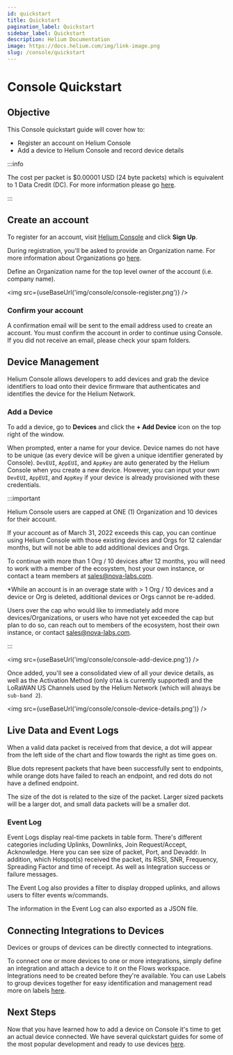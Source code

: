 ```yaml
---
id: quickstart
title: Quickstart
pagination_label: Quickstart
sidebar_label: Quickstart
description: Helium Documentation
image: https://docs.helium.com/img/link-image.png
slug: /console/quickstart
---
```


# Console Quickstart


<LegacyContentBanner />

## Objective

This Console quickstart guide will cover how to:

- Register an account on Helium Console
- Add a device to Helium Console and record device details

:::info

The cost per packet is $0.00001 USD \(24 byte packets\) which is equivalent to 1 Data Credit \(DC\).
For more information please go [here](/tokens/data-credit).

:::

## Create an account

To register for an account, visit [Helium Console](https://console.helium.com) and click **Sign
Up**.

During registration, you'll be asked to provide an Organization name. For more information about
Organizations go [here](/console/users#organizations).

Define an Organization name for the top level owner of the account \(i.e. company name\).

<img src={useBaseUrl('img/console/console-register.png')} />

### Confirm your account

A confirmation email will be sent to the email address used to create an account. You must confirm
the account in order to continue using Console. If you did not receive an email, please check your
spam folders.

## Device Management

Helium Console allows developers to add devices and grab the device identifiers to load onto their
device firmware that authenticates and identifies the device for the Helium Network.

### Add a Device

To add a device, go to **Devices** and click the **+ Add Device** icon on the top right of the
window.

When prompted, enter a name for your device. Device names do not have to be unique \(as every device
will be given a unique identifier generated by Console\). `DevEUI`, `AppEUI`, and `AppKey` are auto
generated by the Helium Console when you create a new device. However, you can input your own
`DevEUI`, `AppEUI`, and `AppKey` if your device is already provisioned with these credentials.

:::important

Helium Console users are capped at ONE (1) Organization and 10 devices for their account.

If your account as of March 31, 2022 exceeds this cap, you can continue using Helium Console with
those existing devices and Orgs for 12 calendar months, but will not be able to add additional
devices and Orgs.

To continue with more than 1 Org / 10 devices after 12 months, you will need to work with a member
of the ecosystem, host your own instance, or contact a team members at sales@nova-labs.com.

\*While an account is in an overage state with > 1 Org / 10 devices and a device or Org is deleted,
additional devices or Orgs cannot be re-added.

Users over the cap who would like to immediately add more devices/Organizations, or users who have
not yet exceeded the cap but plan to do so, can reach out to members of the ecosystem, host their
own instance, or contact sales@nova-labs.com.

:::

<img src={useBaseUrl('img/console/console-add-device.png')} />

Once added, you'll see a consolidated view of all your device details, as well as the Activation
Method \(only `OTAA` is currently supported\) and the LoRaWAN US Channels used by the Helium Network
\(which will always be `sub-band 2`\).

<img src={useBaseUrl('img/console/console-device-details.png')} />

## Live Data and Event Logs

When a valid data packet is received from that device, a dot will appear from the left side of the
chart and flow towards the right as time goes on.

Blue dots represent packets that have been successfully sent to endpoints, while orange dots have
failed to reach an endpoint, and red dots do not have a defined endpoint.

The size of the dot is related to the size of the packet. Larger sized packets will be a larger dot,
and small data packets will be a smaller dot.

### Event Log

Event Logs display real-time packets in table form. There's different categories including Uplinks,
Downlinks, Join Request/Accept, Acknowledge. Here you can see size of packet, Port, and Devaddr. In
addition, which Hotspot(s) received the packet, its RSSI, SNR, Frequency, Spreading Factor and time
of receipt. As well as Integration success or failure messages.

The Event Log also provides a filter to display dropped uplinks, and allows users to filter events
w/commands.

The information in the Event Log can also exported as a JSON file.

## Connecting Integrations to Devices

Devices or groups of devices can be directly connected to integrations.

To connect one or more devices to one or more integrations, simply define an integration and attach
a device to it on the Flows workspace. Integrations need to be created before they're available. You
can use Labels to group devices together for easy identification and management read more on labels
[here](/console/labels).

## Next Steps

Now that you have learned how to add a device on Console it's time to get an actual device
connected. We have several quickstart guides for some of the most popular development and ready to
use devices [here](/iot/devices).

